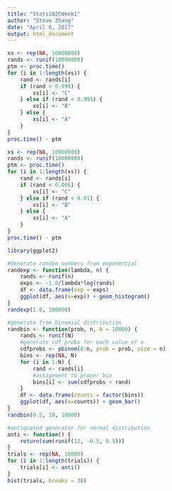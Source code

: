 ---
title: "Stats102CWeek1"
author: "Steve Zhang"
date: "April 6, 2017"
output: html_document
---

```{r}
xs <- rep(NA, 10000000)
rands <- runif(10000000)
ptm <- proc.time()
for (i in 1:length(xs)) {
    rand <- rands[i]
    if (rand < 0.999) {
        xs[i] <- "C"
    } else if (rand < 0.995) {
        xs[i] <- "B"
    } else {
        xs[i] <- "A"
    }
}
proc.time() - ptm
```

```{r}
xs <- rep(NA, 10000000)
rands <- runif(10000000)
ptm <- proc.time()
for (i in 1:length(xs)) {
    rand <- rands[i]
    if (rand < 0.005) {
        xs[i] <- "C"
    } else if (rand < 0.01) {
        xs[i] <- "B"
    } else {
        xs[i] <- "A"
    }
}
proc.time() - ptm
```

```{r}
library(ggplot2)
```


```{r}
#Generate random numbers from exponential
randexp <- function(lambda, n) {
    rands <- runif(n)
    exps <- -1.0/lambda*log(rands)
    df <- data.frame(exp = exps)
    ggplot(df, aes(x=exp)) + geom_histogram()
}
randexp(1.0, 100000)
```

```{r}
#generate from binomial distribution
randbin <- function(prob, n, N = 10000) {
    rands <- runif(N)
    #generate cdf probs for each value of x
    cdfprobs <- pbinom(0:n, prob = prob, size = n)
    bins <- rep(NA, N)
    for (i in 1:N) {
        rand <- rands[i]
        #assignment to proper bin
        bins[i] <- sum(cdfprobs < rand)
    }  
    df <- data.frame(counts = factor(bins))
    ggplot(df, aes(x=counts)) + geom_bar()
}
randbin(0.5, 10, 10000)
```

```{r}
#antiquated generator for normal distribution
anti <- function() {
    return(sum(runif(12, -0.5, 0.5)))
}
trials <- rep(NA, 10000)
for (i in 1:length(trials)) {
    trials[i] <- anti()
}
hist(trials, breaks = 30)
```

